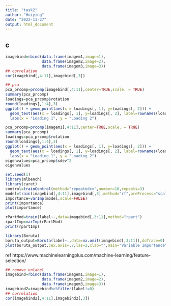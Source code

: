 ```yaml
---
title: "task2"
author: "Huiying"
date: "2022-11-27"
output: html_document
---
```


## c

```r
imagebind=rbind(data.frame(imagem1,image=1),
                data.frame(imagem2,image=2),
                data.frame(imagem3,image=3))
## correlation 
cor(imagebind[,4:11],imagebind[,3])
```

```r
## pca
pca_prcomp=prcomp(imagebind[,4:11],center=TRUE,scale. = TRUE)
summary(pca_prcomp)
loadings=pca_prcomp$rotation
round(loadings[,1:4],3)
ggplot() + geom_point(aes(x = loadings[, 1], y=loadings[, 2])) +
  geom_text(aes(x = loadings[, 1], y=loadings[, 2], label=rownames(loadings))) +
  labs(x = "Loading 1", y = "Loading 2")
```

```r
pca_prcomp=prcomp(imagem1[,4:11],center=TRUE,scale. = TRUE)
summary(pca_prcomp)
loadings=pca_prcomp$rotation
round(loadings[,1:4],3)
ggplot() + geom_point(aes(x = loadings[, 1], y=loadings[, 2])) +
  geom_text(aes(x = loadings[, 1], y=loadings[, 2], label=rownames(loadings))) +
  labs(x = "Loading 1", y = "Loading 2")
eigenvalues=pca_prcomp$sdev^2
eigenvalues
```

```r
set.seed(1)
library(mlbench)
library(caret)
control=trainControl(method="repeatedcv",number=10,repeats=3)
model=train(imagebind[,4:11],imagebind[,3],method="rf",preProcess="scale",trControl=control)
importance=varImp(model,scale=FALSE)
print(importance)
plot(importance)
```

```r
rPartMod=train(label~.,data=imagebind[,3:11],method="rpart")
rpartImp=varImp(rPartMod)
print(rpartImp)
```

```r
library(Boruta)
boruta_output=Boruta(label~.,data=na.omit(imagebind[,3:11]),doTrace=0)
plot(boruta_output,cex.axis=.7,las=2,xlab="",main="Variable Importance")
```

ref https://www.machinelearningplus.com/machine-learning/feature-selection/


```r
## remove unlabel
imagebind=rbind(data.frame(imagem1,image=1),
                data.frame(imagem2,image=2),
                data.frame(imagem3,image=3))
imagebind2=imagebind%>%filter(label!=0)
## correlation 
cor(imagebind2[,4:11],imagebind2[,3])
```

